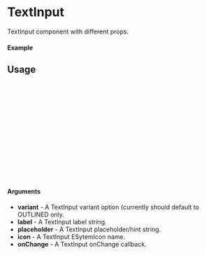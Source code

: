 
<Meta of={TextInput} title="TextInput" />

# TextInput

TextInput component with different props.

#### Example

<Canvas of={TextInput.Outlined} />

## Usage

```ts
import {TextInput} from "@dreampipcom/oneiros";

const Example = () => {
  return (
      <TextInput
        variant={ETextInputVariant.OUTLINED}
        label="Label"
        placeholder="This is a long placeholder."
        icon={ESystemIcon.account}
        onSelect={(e) => {}}
      />
  );
};

export default Example;
```

#### Arguments

- **variant** - A TextInput variant option (currently should default to OUTLINED only.
- **label** - A TextInput label string.
- **placeholder** - A TextInput placeholder/hint string.
- **icon** - A TextInput ESytemIcon name.
- **onChange** - A TextInput onChange callback.


